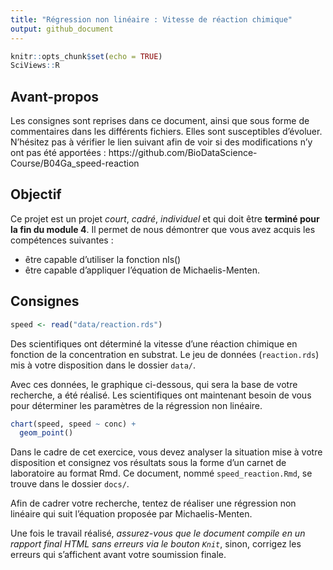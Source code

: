 ```yaml
---
title: "Régression non linéaire : Vitesse de réaction chimique"
output: github_document
---
```


<!--- do not edit readme.md ---->

```r
knitr::opts_chunk$set(echo = TRUE)
SciViews::R
```

## Avant-propos

Les consignes sont reprises dans ce document, ainsi que sous forme de commentaires dans les différents fichiers. Elles sont susceptibles d'évoluer. N'hésitez pas à vérifier le lien suivant afin de voir si des modifications n'y ont pas été apportées : https://github.com/BioDataScience-Course/B04Ga_speed-reaction

## Objectif

Ce projet est un projet *court*, *cadré*, *individuel* et qui doit être **terminé pour la fin du module 4**. Il permet de nous démontrer que vous avez acquis les compétences suivantes :

- être capable d'utiliser la fonction nls()
- être capable d'appliquer l'équation de Michaelis-Menten.

## Consignes

```r
speed <- read("data/reaction.rds")
```

Des scientifiques ont déterminé la vitesse d'une réaction chimique en fonction de la concentration en substrat. Le jeu de données (`reaction.rds`) mis à votre disposition dans le dossier `data/`.

Avec ces données, le graphique ci-dessous, qui sera la base de votre recherche, a été réalisé. Les scientifiques ont maintenant besoin de vous pour déterminer les paramètres de la régression non linéaire.

```r
chart(speed, speed ~ conc) +
  geom_point()
```

Dans le cadre de cet exercice, vous devez analyser la situation mise à votre disposition et consignez vos résultats sous la forme d'un carnet de laboratoire au format Rmd. Ce document, nommé `speed_reaction.Rmd`, se trouve dans le dossier `docs/`.

Afin de cadrer votre recherche, tentez de réaliser une régression non linéaire qui suit l'équation proposée par Michaelis-Menten.

Une fois le travail réalisé, *assurez-vous que le document compile en un rapport final HTML sans erreurs via le bouton `Knit`*, sinon, corrigez les erreurs qui s'affichent avant votre soumission finale.
